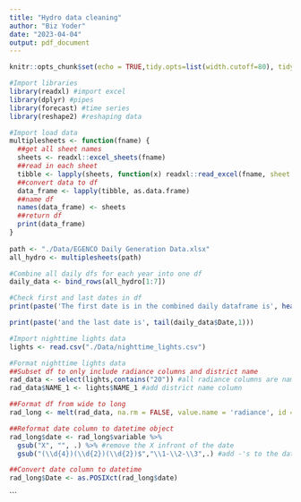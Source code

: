 ```yaml
---
title: "Hydro data cleaning"
author: "Biz Yoder"
date: "2023-04-04"
output: pdf_document
---
```


```r
knitr::opts_chunk$set(echo = TRUE,tidy.opts=list(width.cutoff=80), tidy=FALSE) 
```

```r
#Import libraries
library(readxl) #import excel
library(dplyr) #pipes
library(forecast) #time series 
library(reshape2) #reshaping data
```

```r
#Import load data
multiplesheets <- function(fname) {
  ##get all sheet names
  sheets <- readxl::excel_sheets(fname)
  ##read in each sheet
  tibble <- lapply(sheets, function(x) readxl::read_excel(fname, sheet = x))
  ##convert data to df
  data_frame <- lapply(tibble, as.data.frame)
  ##name df
  names(data_frame) <- sheets
  ##return df
  print(data_frame)
}
  
path <- "./Data/EGENCO Daily Generation Data.xlsx"
all_hydro <- multiplesheets(path)
```

```r
#Combine all daily dfs for each year into one df
daily_data <- bind_rows(all_hydro[1:7])

#Check first and last dates in df
print(paste('The first date is in the combined daily dataframe is', head(daily_data$Date,1)))

print(paste('and the last date is', tail(daily_data$Date,1)))
```
```r
#Import nighttime lights data
lights <- read.csv("./Data/nighttime_lights.csv")
```

```r
#Format nighttime lights data
##Subset df to only include radiance columns and district name
rad_data <- select(lights,contains("20")) #all radiance columns are named with date
rad_data$NAME_1 <- lights$NAME_1 #add district name column

##Format df from wide to long
rad_long <- melt(rad_data, na.rm = FALSE, value.name = 'radiance', id = 'NAME_1')

##Reformat date column to datetime object
rad_long$date <- rad_long$variable %>%
  gsub("X", "", .) %>% #remove the X infront of the date
  gsub("(\\d{4})(\\d{2})(\\d{2})$","\\1-\\2-\\3",.) #add -'s to the date

##Convert date column to datetime
rad_long$Date <- as.POSIXct(rad_long$date)
```



```
